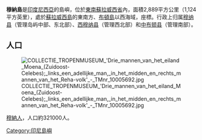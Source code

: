 {{Infobox Islands
|name = 穆納島
|image name = Buton Topography.png
|image caption = 穆納島位置
|locator map = 
|native name = WUNA(WITENO WUNA)
|native name link =
|location = [[東南亞|東南亞]]
|coordinates= {{Coord|5|0|S|122|30|E|region:ID_type:isle}}
|country = Indonesia
}}

'''穆納島'''是[[印度尼西亞|印度尼西亞]]的島嶼，位於[[東南蘇拉威西省|東南蘇拉威西省]]內，面積2,889平方公里（1,124平方英里），處於[[蘇拉威西島|蘇拉威西島]]的東南方、[[布頓島|布頓島]]以西海域，座標{{Coord|5|0|S|122|30|E}}。行政上归属[[穆纳县|穆纳县]]（管理岛屿中部、东北部）、[[西穆纳县|西穆纳县]]（管理西北部）和[[中布顿县|中布顿县]]（管理南部）。

==人口==
[[File:COLLECTIE_TROPENMUSEUM_'Drie_mannen_van_het_eiland_Moena_(Zuidoost-Celebes);_links_een_adellijke_man,_in_het_midden_en_rechts_mannen_van_het_Reha-volk'_-_TMnr_10005692.jpg|thumb]]

[[穆納人|穆納人]]，人口約321000人。

{{Authority control}}
[[Category:印尼島嶼|Category:印尼島嶼]]

{{Indonesia-stub}}